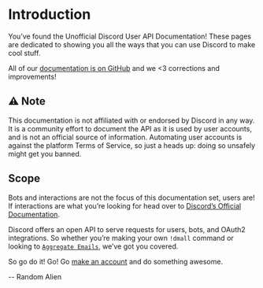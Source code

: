 # Introduction

You’ve found the Unofficial Discord User API Documentation! These pages are dedicated to showing you all the ways that you can use Discord to make cool stuff.

All of our [documentation is on GitHub](https://github.com/discord-userdoccers/discord-userdoccers) and we <3 corrections and improvements!

## ⚠️ Note

This documentation is not affiliated with or endorsed by Discord in any way. It is a community effort to document the API as it is used by user accounts, and is not an official source of information. Automating user accounts is against the platform Terms of Service, so just a heads up: doing so unsafely might get you banned.

## Scope

Bots and interactions are not the focus of this documentation set, users are! If interactions are what you’re looking for head over to [Discord’s Official Documentation](https://discord.com/developers/docs/intro).

Discord offers an open API to serve requests for users, bots, and OAuth2 integrations. So whether you’re making your own `!dmall` command or looking to [`Aggregate Emails`](/topics/oauth2/), we’ve got you covered.

So go do it! Go! Go [make an account](/resources/auth) and do something awesome.

-- Random Alien

